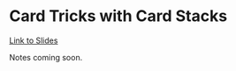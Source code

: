 # Card Tricks with Card Stacks

[Link to Slides](https://slides.com/neeldhara/dsa1-w04#/0/1)

Notes coming soon.